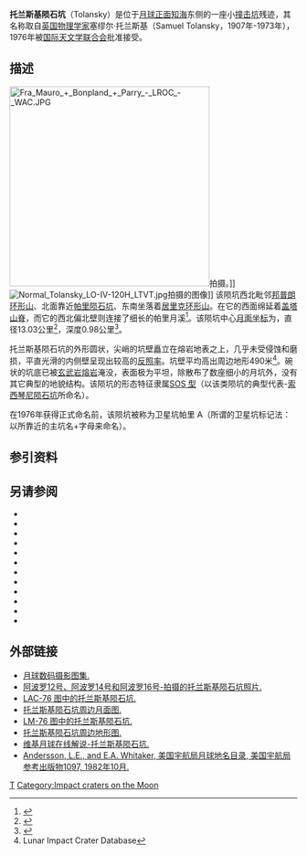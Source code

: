 {{lunar crater data|
 image=Tolansky crater AS16-M-2821.jpg|
 caption=[[阿波罗16号|阿波罗16号]]拍摄的图像|
 latitude=9.52|
 N_or_S=S|
 longitude=15.98|
 E_or_W=W|
 diameter=13.0公里|
 depth=0.98公里|
 colong=16|
 eponym=塞缪尔·托兰斯基}}
'''托兰斯基陨石坑'''（Tolansky）是位于[[月球正面|月球正面]][[知海|知海]]东侧的一座小[[撞击坑|撞击坑]]残迹，其名称取自[[英国|英国]][[物理学家|物理学家]]塞缪尔·托兰斯基（Samuel Tolansky，1907年-1973年），1976年被[[国际天文学联合会|国际天文学联合会]]批准接受。

==描述==
[[Image:Fra_Mauro_+_Bonpland_+_Parry_-_LROC_-_WAC.JPG|350px]]拍摄。]]
[[Image:Normal_Tolansky_LO-IV-120H_LTVT.jpg|thumb]]拍摄的图像]]
该陨坑西北毗邻[[邦普朗环形山|邦普朗环形山]]、北面靠近[[帕里陨石坑|帕里陨石坑]]、东南坐落着[[居里克环形山|居里克环形山]]。在它的西面绵延着[[盖塔山脊|盖塔山脊]]，而它的西北偏北壁则连接了细长的帕里月溪<ref>{{Cite web |url=http://planetarynames.wr.usgs.gov/images/Lunar/lac_76_wac.pdf |title=Crater Tolansky on LAC-76 map. |accessdate=2016-10-08 |archive-date=2016-12-13 |archive-url=https://web.archive.org/web/20161213025348/https://planetarynames.wr.usgs.gov/images/Lunar/lac_76_wac.pdf |dead-url=no }}</ref>。该陨坑中心[[月面坐标|月面坐标]]为{{Coord|9.52|S|15.98|W|globe:Moon|nogoogle=1|noosm=1}}，直径13.03公里<ref name="IAU">{{Cite web |url=http://planetarynames.wr.usgs.gov/Feature/6049 |title=Directory of the International Astronomical Union |accessdate=2016-10-08 |archive-date=2017-08-30 |archive-url=https://web.archive.org/web/20170830010244/https://planetarynames.wr.usgs.gov/Feature/6049 |dead-url=no }}</ref>，深度0.98公里<ref>{{Cite web |url=http://fisherka.csolutionshosting.net/astronote/plan/craterdepth/html/CraterDepthFeatureNameWestfall.html |title=John E. Westfall's Atlas of the Lunar Terminator, Cambridge Univ. Press (2000) |accessdate=2016-10-08 |archive-date=2014-12-18 |archive-url=https://archive.today/20141218234310/http://fisherka.csolutionshosting.net/astronote/plan/craterdepth/html/CraterDepthFeatureNameWestfall.html |dead-url=yes }}</ref>。

托兰斯基陨石坑的外形圆状，尖峭的坑壁矗立在熔岩地表之上，几乎未受侵蚀和磨损，平直光滑的内侧壁呈现出较高的[[反照率|反照率]]。坑壁平均高出周边地形490米<ref name=LICD>Lunar Impact Crater Database</ref>。碗状的坑底已被[[玄武岩|玄武岩]][[熔岩|熔岩]]淹没，表面极为平坦，除散布了数座细小的月坑外，没有其它典型的地貌结构。该陨坑的形态特征隶属[[月球陨石坑#陨石坑分类|SOS 型]]（以该类陨坑的典型代表-[[索西琴尼陨石坑|索西琴尼陨石坑]]所命名）。

在1976年获得正式命名前，该陨坑被称为卫星坑帕里 A（所谓的卫星坑标记法：以所靠近的主坑名+字母来命名）。

==参引资料==
{{Reflist}}

==另请参阅==
{{reflist}}
{{refbegin}}
* {{cite book
  | last1 = Andersson
  | first1 = L. E.
  | last2 = Whitaker
  | first2 = E. A.
  | authorlink2 = Ewen Whitaker
  | date = 1982
  | title = [[NASA|NASA]] Catalogue of Lunar Nomenclature
  | publisher = NASA RP-1097
  | ref = harv
  }}
* {{cite web
  | last = Blue
  | first = Jennifer
  | date = July 25, 2007
  | title = Gazetteer of Planetary Nomenclature
  | publisher = [[United_States_Geological_Survey|USGS]]
  | url = http://planetarynames.wr.usgs.gov/
  | accessdate = 2007-08-05
  | ref = harv
  | archive-date = 2012-04-08
  | archive-url = https://www.webcitation.org/66mXDr4G9?url=http://planetarynames.wr.usgs.gov/
  | dead-url = no
  }}
* {{cite book
  | last1 = Bussey
  | first1 = B.
  | authorlink1 = Ben Bussey
  | last2 = Spudis
  | first2 = P.
  | authorlink2 = Paul Spudis
  | date = 2004
  | title = The Clementine Atlas of the Moon
  | publisher = Cambridge University Press
  | location = New York
  | isbn = 978-0-521-81528-4
  | ref = harv
  }}
* {{cite book
  | last1 = Cocks
  | first1 = Elijah E.
  | last2 = Cocks
  | first2 = Josiah C.
  | date = 1995
  | title = Who's Who on the Moon: A Biographical Dictionary of Lunar Nomenclature
  | url = https://archive.org/details/isbn_9780936389271
  | publisher = Tudor Publishers
  | isbn = 978-0-936389-27-1
  | ref = harv
  }}
* {{cite web
  | last = McDowell
  | first = Jonathan
  | date = July 15, 2007
  | url = http://host.planet4589.org/astro/lunar/
  | title = Lunar Nomenclature
  | publisher = Jonathan's Space Report
  | accessdate = 2007-10-24
  | ref = harv
  | archive-date = 2012-05-26
  | archive-url = https://www.webcitation.org/67wcYNfK3?url=http://host.planet4589.org/astro/lunar/
  | dead-url = no
  }}
* {{cite journal| last1 = Menzel| first1 = D. H.| last2 = Minnaert| first2 = M.| last3 = Levin| first3 = B.| last4 = Dollfus| first4 = A.| last5 = Bell| first5 = B.| title = Report on Lunar Nomenclature by the Working Group of Commission 17 of the IAU| doi = 10.1007/BF00171763| journal = Space Science Reviews| volume = 12| issue = 2| pages = 136–186| date = 1971| bibcode = 1971SSRv...12..136M| ref = harv}}
* {{cite book
  | first = Patrick
  | last = Moore
  | authorlink = Patrick Moore
  | date = 2001
  | title = On the Moon
  | url = https://archive.org/details/patrickmooreonmo00patr
  | publisher = Sterling Publishing Co.
  | isbn = 978-0-304-35469-6
  | ref = harv
  }}
* {{cite book
  | first = Fred W.
  | last = Price
  | date = 1988
  | title = The Moon Observer's Handbook
  | publisher = Cambridge University Press
  | isbn = 978-0-521-33500-3
  | ref = harv
  }}
* {{cite book
  | last = Rükl
  | first = Antonín
  | authorlink = Antonín Rükl
  | date = 1990
  | title = Atlas of the Moon
  | publisher = Kalmbach Books
  | isbn = 978-0-913135-17-4
  | ref = harv
  }}
* {{cite book
  | last = Webb
  | first = Rev. T. W.
  | authorlink = Thomas William Webb
  | date = 1962
  | title = Celestial Objects for Common Telescopes
  | url = https://archive.org/details/celestialobjects00webb
  | edition = 6th revised
  | publisher = Dover
  | isbn = 978-0-486-20917-3
  | ref = harv
  }}
* {{cite book
  | first = Ewen A.
  | last = Whitaker
  | authorlink = Ewen Whitaker
  | date = 1999
  | title = Mapping and Naming the Moon
  | publisher = Cambridge University Press
  | isbn = 978-0-521-62248-6
  | ref = harv
  }}
* {{cite book
  | first = Peter T.
  | last = Wlasuk
  | date = 2000
  | title = Observing the Moon
  | publisher = Springer
  | isbn = 978-1-85233-193-1
  | ref = harv
 }}
{{refend}}

==外部链接==
*[http://www.lpi.usra.edu/resources/lunar_orbiter/bin/srch_nam.shtml?Tolansky%7C0 月球数码摄影图集.] {{Wayback|url=http://www.lpi.usra.edu/resources/lunar_orbiter/bin/srch_nam.shtml?Tolansky%7C0 |date=20210124072805 }}
*[http://www.lpi.usra.edu/resources/apollo/search/feature/?feature=Parry%20A 阿波罗12号、阿波罗14号和阿波罗16号-拍摄的托兰斯基陨石坑照片.] {{Wayback|url=http://www.lpi.usra.edu/resources/apollo/search/feature/?feature=Parry%20A |date=20210124073233 }}
*[http://www.lpi.usra.edu/resources/mapcatalog/LAC/lac76/ LAC-76  图中的托兰斯基陨石坑.] {{Wayback|url=http://www.lpi.usra.edu/resources/mapcatalog/LAC/lac76/ |date=20160304093454 }}
*[http://www.lpi.usra.edu/resources/mapcatalog/usgs/I458/ 托兰斯基陨石坑周边月面图.] {{Wayback|url=http://www.lpi.usra.edu/resources/mapcatalog/usgs/I458/ |date=20160304084500 }}
*[http://www.lpi.usra.edu/resources/mapcatalog/LM/lm76/ LM-76 图中的托兰斯基陨石坑.] {{Wayback|url=http://www.lpi.usra.edu/resources/mapcatalog/LM/lm76/ |date=20160304073906 }}
*[http://www.lpi.usra.edu/resources/mapcatalog/LTO/lto76c1_1/ 托兰斯基陨石坑周边地形图.] {{Wayback|url=http://www.lpi.usra.edu/resources/mapcatalog/LTO/lto76c1_1/ |date=20210124063828 }}
*[https://the-moon.wikispaces.com/Tolansky 维基月球在线解说-托兰斯基陨石坑.] {{Wayback|url=https://the-moon.wikispaces.com/Tolansky |date=20180531115755 }}
*[http://planet4589.org/astro/lunar/RP-1097.pdf Andersson, L.E., and E.A. Whitaker, 美国宇航局月球地名目录, 美国宇航局参考出版物1097, 1982年10月.] {{Wayback|url=http://planet4589.org/astro/lunar/RP-1097.pdf |date=20141006125838 }}

[[Category:月球环形山|T]]
[[Category:Impact_craters_on_the_Moon|Category:Impact craters on the Moon]]
{{月球環形山 (T-Z)}}